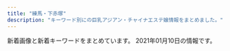 ```yaml
---
title: "練馬・下赤塚"
description: "キーワード別にの巨乳アジアン・チャイナエステ嬢情報をまとめました。"
---
```


新着画像と新着キーワードをまとめています。
2021年01月10日の情報です。

<DmmAffiliateIns />
<KeywordTable
  shops={
    [
    {
        "keywords": {
            "C": 24,
            "D": 16,
            "94": 1,
            "E": 2,
            "86": 17,
            "G": 1
        },
        "station": "\u6210\u5897\u99c5\u5317\u53e3",
        "name": "\u5348\u5f8c\u306e\u591c",
        "img_links": [
            "http://mannmaru.xyz/uploads/201111/1-201111132553140.jpg",
            "http://mannmaru.xyz/uploads/200908/1-200ZQ30400545.jpg",
            "http://mannmaru.xyz/uploads/201111/1-201111132535H6.jpg",
            "http://mannmaru.xyz/uploads/210105/1-210105124S0643.jpg",
            "http://mannmaru.xyz/uploads/210105/1-210105124T2148.jpg",
            "http://mannmaru.xyz/uploads/201106/1-201106163411121.jpg",
            "http://mannmaru.xyz/uploads/201112/1-2011120U33N31.jpg",
            "http://mannmaru.xyz/style/images/end.jpg",
            "http://mannmaru.xyz/uploads/201214/1-201214140544N0.jpg",
            "http://mannmaru.xyz/uploads/200930/1-200930092325118.jpg",
            "http://mannmaru.xyz/style/images/dt.jpg",
            "http://mannmaru.xyz/uploads/200808/1-200PQ35300X8.jpg",
            "http://mannmaru.xyz/uploads/201214/1-201214140532633.jpg",
            "http://mannmaru.xyz/uploads/201006/1-201006104306102.jpg",
            "http://mannmaru.xyz/style/images/room3.jpg",
            "http://mannmaru.xyz/uploads/201226/1-20122616061Aa.jpg",
            "http://mannmaru.xyz/uploads/201028/1-20102Q24PXb.jpg",
            "http://mannmaru.xyz/plus/images/room5.jpg",
            "http://mannmaru.xyz/uploads/200908/1-200ZQ30412239.jpg",
            "http://mannmaru.xyz/uploads/201028/1-20102Q24S0942.jpg",
            "http://mannmaru.xyz/style/images/top.png",
            "http://mannmaru.xyz/style/images/room4.jpg",
            "http://mannmaru.xyz/uploads/201106/1-2011061633492c.jpg",
            "http://mannmaru.xyz/uploads/201020/1-2010200T649248.jpg",
            "http://mannmaru.xyz/uploads/200829/1-200R913195W14.jpg",
            "http://mannmaru.xyz/style/images/room2.jpg",
            "http://mannmaru.xyz/uploads/201106/1-201106163420503.jpg",
            "http://mannmaru.xyz/uploads/201020/1-2010200TF4347.jpg",
            "http://mannmaru.xyz/uploads/201028/1-20102Q24R2Y7.jpg",
            "http://mannmaru.xyz/uploads/201006/1-201006104323245.jpg",
            "http://mannmaru.xyz/uploads/201020/1-2010200TG3423.jpg",
            "http://mannmaru.xyz/uploads/201214/1-2012141405532C.jpg",
            "http://mannmaru.xyz/style/images/bj3.png",
            "http://mannmaru.xyz/style/images/girl-z1.jpg",
            "http://mannmaru.xyz/style/images/girl-z2.jpg",
            "http://mannmaru.xyz/uploads/201112/1-2011120U259211.jpg",
            "http://mannmaru.xyz/uploads/200908/1-200ZQ304213L.jpg",
            "http://mannmaru.xyz/uploads/201212/1-201212152243942.jpg",
            "http://mannmaru.xyz/uploads/200930/1-200930092346129.jpg",
            "http://mannmaru.xyz/uploads/201006/1-201006104331a4.jpg",
            "http://mannmaru.xyz/uploads/210105/1-210105124QM16.jpg",
            "http://mannmaru.xyz/uploads/201111/1-2011111325441M.jpg",
            "http://mannmaru.xyz/uploads/201112/1-2011120U32Q21.jpg",
            "http://mannmaru.xyz/style/images/mobile.jpg",
            "http://mannmaru.xyz/uploads/201130/1-20113009355I62.jpg",
            "http://mannmaru.xyz/style/images/staff_line.png",
            "http://mannmaru.xyz/uploads/200912/1-200912152551K9.jpg",
            "http://mannmaru.xyz/uploads/201026/1-201026095440P8.jpg",
            "http://mannmaru.xyz/uploads/201130/1-20113009354V96.jpg",
            "http://mannmaru.xyz/style/images/room1.jpg",
            "http://mannmaru.xyz/uploads/201130/1-20113009352G24.jpg",
            "http://mannmaru.xyz/uploads/200930/1-20093009233O42.jpg",
            "http://mannmaru.xyz/uploads/201010/1-2010101A4532c.jpg"
        ],
        "url": "http://mannmaru.xyz/"
    },
    {
        "keywords": {
            "C": 8
        },
        "name": "ROSE",
        "station": "\u7df4\u99ac\u99c5\u5357\u53e3",
        "img_links": [
            "http://www.nerima-rose.com/images/aroma/r2.jpg",
            "http://www.nerima-rose.com/images/rosa-sys_04.jpg",
            "http://www.nerima-rose.com/images/index-rosa_02.jpg",
            "http://www.nerima-rose.com/images/index-rosa_09.jpg",
            "http://www.nerima-rose.com/images/staff/17/2/kina.jpg",
            "http://www.nerima-rose.com/images/images/sys2018_03.jpg",
            "http://www.nerima-rose.com/images/staff/17/riri.jpg",
            "http://www.nerima-rose.com/images/rosa-sys_09a.jpg",
            "http://www.nerima-rose.com/images/aroma/r3.jpg",
            "http://www.nerima-rose.com/images/sys3.jpg",
            "http://www.nerima-rose.com/images/staff/16/kaori2.jpg",
            "http://www.nerima-rose.com/images/staff/16/aya2.jpg",
            "http://www.nerima-rose.com/images/staff/17/2/ena.jpg",
            "http://www.nerima-rose.com/images/staff/17/2/nana.png",
            "http://www.nerima-rose.com/images/nav/nav-acc.jpg",
            "http://www.nerima-rose.com/images/images/sys2018_06.jpg",
            "http://www.nerima-rose.com/images/nav/nav-rec.jpg",
            "http://www.nerima-rose.com/images/shop/3/sh1.jpg",
            "http://www.nerima-rose.com/images/shop/h1.jpg",
            "http://www.nerima-rose.com/images/shop/4/s1.jpg",
            "http://www.nerima-rose.com/images/rosa-pindao_07.jpg",
            "http://www.nerima-rose.com/cgi-bin/topics/img/16-1.jpg",
            "http://www.nerima-rose.com/images/index-rosa_04.jpg",
            "http://www.nerima-rose.com/images/shop/11.jpg",
            "http://www.nerima-rose.com/images/aroma/r1.jpg",
            "http://www.nerima-rose.com/images/staff/16/misaki2.jpg",
            "http://www.nerima-rose.com/images/rosa-pindao_09.jpg"
        ],
        "url": "http://www.nerima-rose.com/"
    },
    {
        "keywords": {
            "C": 13
        },
        "name": "\u697d\u697d",
        "img_links": [
            "http://www.e-rakuraku.info/images/g5.jpg",
            "http://www.e-rakuraku.info/images/s1.png",
            "http://www.e-rakuraku.info/images/g4.jpg",
            "http://www.e-rakuraku.info/images/mobile.png",
            "http://www.e-rakuraku.info/images/nei_03.jpg",
            "http://www.e-rakuraku.info/images/g2.jpg",
            "http://www.e-rakuraku.info/images/sr.png",
            "http://www.e-rakuraku.info/images/s2.png",
            "http://www.e-rakuraku.info/images/newt.png",
            "http://www.e-rakuraku.info/images/g3.jpg",
            "http://www.e-rakuraku.info/images/tite-staff.png",
            "http://www.e-rakuraku.info/images/g0.jpg",
            "http://www.e-rakuraku.info/images/tel.png",
            "http://www.e-rakuraku.info/images/huiyuan.png",
            "http://www.e-rakuraku.info/images/tite-gallery.png",
            "http://www.e-rakuraku.info/images/top.jpg",
            "http://www.e-rakuraku.info/images/g1.jpg",
            "http://www.e-rakuraku.info/images/newfacet.png"
        ],
        "url": "http://www.e-rakuraku.info/",
        "station": "\u4e2d\u6751\u6a4b\u99c5"
    },
    {
        "img_links": [
            "http://es-nerima.biz/wp-content/uploads/2016/10/g6-250x330.jpg",
            "http://es-nerima.biz/wp-content/themes/template-salon2/images/slider1.jpg",
            "http://es-nerima.biz/wp-content/themes/template-salon2/images/pickup-frame.png",
            "http://es-nerima.biz/wp-content/uploads/2016/10/g1.jpg",
            "http://es-nerima.biz/wp-content/uploads/2016/10/gallery8.jpg",
            "http://es-nerima.biz/wp-content/themes/template-salon2/images/gallery4.jpg",
            "http://es-nerima.biz/wp-content/themes/template-salon2/images/gallery3.jpg",
            "http://es-nerima.biz/wp-content/themes/template-salon2/images/news-ttl.png",
            "http://cdn.dino-es.com/images/logo/88x31DinoEs.png",
            "http://es-nerima.biz/wp-content/themes/template-salon2/images/pickup-ttl.png",
            "http://es-nerima.biz/wp-content/uploads/2016/10/g5.jpg",
            "http://es-nerima.biz/wp-content/uploads/2016/10/gallery6.jpg",
            "http://es-nerima.biz/wp-content/themes/template-salon2/images/gallery1.jpg",
            "http://es-nerima.biz/wp-content/uploads/2016/10/gallery7.jpg",
            "http://es-nerima.biz/wp-content/uploads/2016/10/g3-250x330.jpg",
            "http://es-nerima.biz/wp-content/uploads/2016/10/gallery2.jpg",
            "http://es-nerima.biz/wp-content/uploads/2016/10/g4-250x330.jpg",
            "http://es-nerima.biz/wp-content/uploads/2016/10/eri.jpg",
            "http://es-nerima.biz/wp-content/uploads/2016/10/girl-1.jpg",
            "http://es-nerima.biz/wp-content/uploads/2016/10/gallery8-600x600.jpg",
            "http://es-nerima.biz/wp-content/uploads/2016/10/mika-250x330.jpg",
            "http://es-nerima.biz/wp-content/uploads/2016/10/gallery5.jpg",
            "http://es-nerima.biz/wp-content/uploads/2016/10/g3.jpg",
            "http://es-nerima.biz/wp-content/themes/template-salon2/images/tel.png",
            "http://es-nerima.biz/wp-content/uploads/2016/10/g6.jpg",
            "http://es-nerima.biz/wp-content/uploads/2016/10/g4.jpg",
            "http://es-nerima.biz/wp-content/themes/template-salon2/images/massage-de_88_31.jpg",
            "http://es-nerima.biz/wp-content/themes/template-salon2/images/gallery2.jpg",
            "http://es-nerima.biz/wp-content/themes/template-salon2/images/camp-bnr.jpg",
            "http://es-nerima.biz/wp-content/themes/template-salon2/images/newface-ttl.png",
            "http://es-nerima.biz/wp-content/uploads/2016/10/mika.jpg",
            "http://es-nerima.biz/wp-content/uploads/2016/10/g1-250x330.jpg",
            "http://es-nerima.biz/wp-content/uploads/2016/10/eri-250x330.jpg",
            "http://es-nerima.biz/wp-content/uploads/2016/10/girl-1-250x330.jpg",
            "http://es-nerima.biz/wp-content/uploads/2016/10/gallery1.jpg",
            "http://es-nerima.biz/wp-content/themes/template-salon2/images/gallery-ttl.png",
            "http://es-nerima.biz/wp-content/uploads/2016/10/camp-bnr.jpg",
            "http://es-nerima.biz/wp-content/themes/template-salon2/images/magazine.jpg",
            "http://es-nerima.biz/wp-content/uploads/2016/10/g5-250x330.jpg",
            "http://es-nerima.biz/wp-content/uploads/2016/10/gallery3.jpg"
        ],
        "station": "\u7df4\u99ac\u99c5\u5317\u53e3",
        "name": "\u3046\u3089\u3089",
        "url": "http://es-nerima.biz/",
        "keywords": {}
    },
    {
        "url": "http://tenpo2.iest.info/",
        "station": "\u4e0a\u677f\u6a4b\u99c5\u5317\u53e3",
        "keywords": {
            "D": 99,
            "85": 22,
            "86": 55,
            "C": 11,
            "87": 33
        },
        "name": "\u6e29",
        "img_links": [
            "http://tenpo2.iest.info/photos/sites/25/2020/08/2020082020101392.jpg",
            "http://tenpo2.iest.info/photos/sites/25/2019/04/2019042608572293.jpg",
            "http://tenpo2.iest.info/images/mobile.jpg",
            "http://tenpo2.iest.info/images/info.jpg",
            "http://tenpo2.iest.info/images/s_pick.png",
            "http://tenpo2.iest.info/images/top.png",
            "http://tenpo2.iest.info/images/s3.jpg",
            "http://tenpo2.iest.info/images/room2.jpg",
            "http://tenpo2.iest.info/photos/sites/25/2019/04/2019041206453392.jpg",
            "http://tenpo2.iest.info/images/s_staff.jpg",
            "http://tenpo2.iest.info/photos/sites/25/2019/07/2019072405051973.jpg",
            "http://tenpo2.iest.info/images/s1.jpg",
            "http://tenpo2.iest.info/photos/sites/25/2019/04/2019042906213045.jpg",
            "http://tenpo2.iest.info/photos/sites/25/2019/10/2019102807364817.jpg",
            "http://tenpo2.iest.info/photos/sites/25/2019/10/2019102807395780.jpg",
            "http://tenpo2.iest.info/images/room1.jpg",
            "http://tenpo2.iest.info/photos/sites/25/2020/08/2020082020111794.jpg",
            "http://tenpo2.iest.info/photos/sites/25/2019/05/2019052301513957.jpg",
            "http://tenpo2.iest.info/images/s_news.png",
            "http://tenpo2.iest.info/images/room4.jpg",
            "http://tenpo2.iest.info/photos/sites/25/2019/10/2019102807413363.jpg",
            "http://tenpo2.iest.info/images/relax.jpg",
            "http://tenpo2.iest.info/images/new1.png",
            "http://tenpo2.iest.info/images/room3.jpg"
        ]
    },
    {
        "name": "\u30de\u30fc\u30ac\u30ec\u30c3\u30c8",
        "url": "http://margaret.ests.jp/",
        "station": "\u685c\u53f0\u99c5\u5317\u53e3",
        "img_links": [
            "http://margaret.ests.jp/photos/sites/29/2020/03/2020032709162529.jpg",
            "http://margaret.ests.jp/images/s_news.jpg",
            "http://margaret.ests.jp/photos/sites/29/2020/06/202006301829174.jpeg",
            "http://margaret.ests.jp/images/service2.jpg",
            "http://margaret.ests.jp/images/room4.jpg",
            "http://margaret.ests.jp/photos/sites/29/2020/04/2020040205541033.jpg",
            "http://margaret.ests.jp/images/service4.jpg",
            "http://margaret.ests.jp/images/s_staff.png",
            "http://margaret.ests.jp/images/room2.jpg",
            "http://margaret.ests.jp/images/mobile.jpg",
            "http://margaret.ests.jp/images/top.jpg",
            "http://margaret.ests.jp/photos/sites/29/2020/08/2020080615352994.jpeg",
            "http://margaret.ests.jp/photos/sites/29/2020/04/202004081414540.jpg",
            "http://margaret.ests.jp/images/service3.jpg",
            "http://margaret.ests.jp/images/s_service.png",
            "http://margaret.ests.jp/photos/sites/29/2020/06/2020062814010219.jpeg",
            "http://margaret.ests.jp/images/s_pick.jpg",
            "http://margaret.ests.jp/photos/sites/29/2020/05/202005281752578.jpg",
            "http://margaret.ests.jp/photos/sites/29/2020/04/2020041014190824.jpg",
            "http://margaret.ests.jp/images/room3.jpg",
            "http://margaret.ests.jp/photos/sites/29/2020/04/202004102157462.jpeg",
            "http://margaret.ests.jp/images/service1.jpg",
            "http://margaret.ests.jp/images/room1.jpg",
            "http://margaret.ests.jp/photos/sites/29/2020/08/2020082222274080.jpeg",
            "http://margaret.ests.jp/images/info.jpg"
        ],
        "keywords": {
            "88": 22,
            "86": 22,
            "F": 11,
            "85": 22,
            "D": 66,
            "E": 33,
            "87": 11
        }
    },
    {
        "station": "\u7df4\u99ac\u99c5\u5317\u53e3",
        "url": "http://moonlove.est-u.com/",
        "img_links": [
            "http://moonlove.est-u.com/staff/nami.jpg",
            "http://moonlove.est-u.com/images/index_13.jpg",
            "http://moonlove.est-u.com/images/index_02.jpg",
            "http://moonlove.est-u.com/images/index1_06.jpg",
            "http://moonlove.est-u.com/images/index_19.jpg",
            "http://moonlove.est-u.com/images/s3.jpg",
            "http://moonlove.est-u.com/images/index3_06.jpg",
            "http://moonlove.est-u.com/images/index_10.jpg",
            "http://moonlove.est-u.com/staff/miki.jpg",
            "http://moonlove.est-u.com/images/index_16.jpg",
            "http://moonlove.est-u.com/images/index_12.jpg",
            "http://moonlove.est-u.com/images/icon_000.jpg",
            "http://moonlove.est-u.com/images/index_04.jpg",
            "http://moonlove.est-u.com/images/index_17.jpg",
            "http://moonlove.est-u.com/images/index_07.jpg",
            "http://moonlove.est-u.com/images/s5.jpg",
            "http://moonlove.est-u.com/images/staff_09.jpg",
            "http://moonlove.est-u.com/images/s8.jpg",
            "http://moonlove.est-u.com/images/index_14.jpg",
            "http://moonlove.est-u.com/images/index_15.jpg",
            "http://moonlove.est-u.com/staff/sakura.jpg",
            "http://moonlove.est-u.com/images/index_05.jpg",
            "http://moonlove.est-u.com/images/index_08.jpg",
            "http://moonlove.est-u.com/staff/kaori.jpg",
            "http://moonlove.est-u.com/images/s4.jpg",
            "http://moonlove.est-u.com/images/s6.jpg",
            "http://moonlove.est-u.com/images/s1.jpg",
            "http://moonlove.est-u.com/staff/ayumi.jpg",
            "http://moonlove.est-u.com/images/index2_06.jpg"
        ],
        "keywords": {
            "C": 7
        },
        "name": "\u6708\u306e\u604b"
    },
    {
        "name": "\u83ef\uff5e\u306f\u306a\uff5e",
        "station": "\u4e0b\u8d64\u585a\u99c5\u5317\u53e3",
        "url": "http://www.hanaest.net/",
        "keywords": {},
        "img_links": [
            "http://www.hanaest.net/images/ttl_price.png",
            "http://www.hanaest.net/up/uploads/20171005214644212.jpg",
            "http://www.hanaest.net/images/r1.jpg",
            "http://www.hanaest.net/up/uploads/20161009222712tomo.jpg",
            "http://www.hanaest.net/images/r2.jpg",
            "http://www.hanaest.net/images/news.png",
            "http://www.hanaest.net/images/ttl_qj.png",
            "http://www.hanaest.net/up/uploads/20171017081729nana.jpg",
            "http://www.hanaest.net/images/qj.png",
            "http://www.hanaest.net/images/s2.jpg",
            "http://www.hanaest.net/images/ttl_staff.png",
            "http://www.hanaest.net/up/uploads/20161128220158nao.jpg",
            "http://www.hanaest.net/images/header_bg.png",
            "http://www.hanaest.net/up/uploads/20170621202142mimi.jpg"
        ]
    },
    {
        "station": "\u7df4\u99ac\u99c5\u5357\u53e3",
        "keywords": {
            "C": 7
        },
        "url": "http://himawari.est-u.com/",
        "img_links": [
            "http://himawari.est-u.com/staff/yuki.jpg",
            "http://himawari.est-u.com/staff/sakura.jpg",
            "http://himawari.est-u.com/staff/asuka.jpg",
            "http://himawari.est-u.com/images/down.jpg",
            "http://himawari.est-u.com/images/index_04.jpg",
            "http://himawari.est-u.com/images/index_02.jpg",
            "http://himawari.est-u.com/images/therpist.jpg",
            "http://himawari.est-u.com/staff/umi.jpg",
            "http://himawari.est-u.com/staff/eri.jpg",
            "http://himawari.est-u.com/staff/izumi.jpg",
            "http://himawari.est-u.com/images/a2.jpg",
            "http://himawari.est-u.com/images/index_08.jpg",
            "http://himawari.est-u.com/staff/nami.jpg",
            "http://himawari.est-u.com/images/a1.jpg",
            "http://himawari.est-u.com/images/index_10.jpg",
            "http://himawari.est-u.com/staff/miyuki.jpg",
            "http://himawari.est-u.com/images/index2_08.jpg"
        ],
        "name": "\u3072\u307e\u308f\u308a"
    },
    {
        "keywords": {},
        "url": "http://c-sakura.work/",
        "img_links": [
            "http://c-sakura.work/img/yuri1.jpg",
            "http://c-sakura.work/images/news.png",
            "http://c-sakura.work/images/staff_t.jpg",
            "http://c-sakura.work/images/int1.png",
            "http://c-sakura.work/images/2.jpg",
            "http://c-sakura.work/images/3.jpg",
            "http://c-sakura.work/images/tel.jpg",
            "http://c-sakura.work/images/info.png",
            "http://c-sakura.work/images/interior_t.jpg",
            "http://c-sakura.work/img/ami1.jpg",
            "http://c-sakura.work/images/head.jpg",
            "http://c-sakura.work/images/sys1.png",
            "http://c-sakura.work/images/mobile.jpg",
            "http://c-sakura.work/images/1.jpg",
            "http://c-sakura.work/images/sisu.png",
            "http://c-sakura.work/img/yuyu1.jpg",
            "http://c-sakura.work/images/int2.png"
        ],
        "name": "\u9577\u4e45*\u3061\u3087\u3046\u304d\u3085\u3046",
        "station": "\u4e0b\u8d64\u585a\u99c5\u5317\u53e3"
    },
    {
        "url": "http://sh-dafei.work/",
        "img_links": [
            "http://sh-dafei.work/uploads/181206/1-1Q2061249563O.jpg",
            "http://sh-dafei.work/uploads/171031/1-1G0311G4095M.jpg",
            "http://sh-dafei.work/uploads/190924/1-1Z924151334121.jpg",
            "http://sh-dafei.work/uploads/181206/1-1Q2061250494E.jpg",
            "http://sh-dafei.work/uploads/190329/1-1Z329151011c7.jpg",
            "http://sh-dafei.work/uploads/190301/1-1Z30116320A41.jpg",
            "http://sh-dafei.work/uploads/200612/1-200612154534W8.jpg",
            "http://sh-dafei.work/uploads/180227/1-1P22G40S5448.jpg",
            "http://sh-dafei.work/uploads/180612/1-1P6121601061c.jpg",
            "http://sh-dafei.work/uploads/180612/1-1P612160029349.jpg",
            "http://sh-dafei.work/uploads/191115/1-191115132040J2.jpg",
            "http://sh-dafei.work/templets/default/pc/picture/s_pick.png",
            "http://sh-dafei.work/uploads/201113/1-20111314213cQ.jpg",
            "http://sh-dafei.work/uploads/allimg/180612/1-1P612160305350.jpg",
            "http://sh-dafei.work/uploads/190809/1-1ZP9125I01S.jpg",
            "http://sh-dafei.work/uploads/171031/1-1G0311G505933.jpg",
            "http://sh-dafei.work/uploads/171031/1-1G0311G344914.jpg",
            "http://sh-dafei.work/uploads/171031/1-1G0311G556445.jpg",
            "http://sh-dafei.work/uploads/200117/1-20011G614144B.jpg",
            "http://sh-dafei.work/uploads/190130/1-1Z130162635508.jpg",
            "http://sh-dafei.work/templets/default/pc/picture/face.png",
            "http://sh-dafei.work/templets/default/pc/picture/s_staff.png",
            "http://sh-dafei.work/templets/default/pc/picture/staffs.png",
            "http://sh-dafei.work/uploads/171031/1-1G0311G531445.jpg",
            "http://sh-dafei.work/uploads/181207/1-1Q20G35320X0.png",
            "http://sh-dafei.work/uploads/181214/1-1Q214154222511.jpg",
            "http://sh-dafei.work/uploads/181206/1-1Q2061253211D.jpg",
            "http://sh-dafei.work/uploads/181207/1-1Q20G40K63R.jpg",
            "http://sh-dafei.work/templets/default/pc/picture/s_news.png",
            "http://sh-dafei.work/uploads/181206/1-1Q206125154224.jpg",
            "http://sh-dafei.work/templets/default/pc/picture/end1.jpg",
            "http://sh-dafei.work/uploads/201002/1-201002144Z11V.jpg"
        ],
        "name": "\u5927\u5983",
        "keywords": {},
        "station": "\u7df4\u99ac\u99c5\u897f\u53e3"
    },
    {
        "name": "\u30e9\u30b1\u30b7\u30b9\u5927\u6cc9\u5b66\u5712",
        "keywords": {
            "93": 1,
            "83": 2,
            "F": 4,
            "94": 1,
            "C": 5,
            "86": 2,
            "88": 2,
            "95": 1,
            "80": 2,
            "D": 4,
            "84": 1,
            "91": 2,
            "87": 1,
            "G": 2
        },
        "img_links": [
            "https://lachesis.este88.com/gals/arisa1.jpg",
            "http://lachesis.este88.com/gals/aoi1.jpg",
            "https://lachesis.este88.com/gals/mao1.jpg",
            "https://lachesis.este88.com/gals/miku1.jpg",
            "http://lachesis.este88.com/images/info5.jpg",
            "http://lachesis.este88.com/gals/narumi1.jpg",
            "http://lachesis.este88.com/gals/miku2.jpg",
            "http://lachesis.este88.com/gals/rinnka3.jpg",
            "http://lachesis.este88.com/images/bg_header3.jpg",
            "http://lachesis.este88.com/gals/miho1.jpg",
            "https://lachesis.este88.com/gals/narumi1.jpg",
            "http://lachesis.este88.com/gals/maria1.jpg",
            "https://lachesis.este88.com/gals/amina1.jpg",
            "http://lachesis.este88.com/gals/asuka1.jpg",
            "https://lachesis.este88.com/images/bg_header3.jpg",
            "http://lachesis.este88.com/gals/amina1.jpg",
            "https://lachesis.este88.com/gals/minami1.jpg",
            "http://lachesis.este88.com/gals/yuu3.jpg",
            "http://lachesis.este88.com/gals/itika2.jpg",
            "https://lachesis.este88.com/gals/maria1.jpg",
            "http://lachesis.este88.com/gals/tumugi2.jpg",
            "http://lachesis.este88.com/gals/rinnka2.jpg",
            "http://lachesis.este88.com/gals/sayaka1.jpg",
            "http://lachesis.este88.com/gals/tumugi1.jpg",
            "http://lachesis.este88.com/gals/yuu2.jpg",
            "https://lachesis.este88.com/gals/rinnka1.jpg",
            "https://lachesis.este88.com/gals/asuka1.jpg",
            "https://lachesis.este88.com/gals/miho1.jpg",
            "http://lachesis.este88.com/gals/aoi3.jpg",
            "http://lachesis.este88.com/gals/arisa2.jpg",
            "http://lachesis.este88.com/gals/amina3.jpg",
            "http://lachesis.este88.com/gals/arisa3.jpg",
            "http://lachesis.este88.com/gals/itika3.jpg",
            "https://lachesis.este88.com/gals/itika1.jpg",
            "https://lachesis.este88.com/images/info5.jpg",
            "https://lachesis.este88.com/gals/yuu1.jpg",
            "http://lachesis.este88.com/gals/tumugi3.jpg",
            "http://lachesis.este88.com/gals/narumi2.jpg",
            "https://lachesis.este88.com/images/bg_header.jpg",
            "http://lachesis.este88.com/gals/sayaka2.jpg",
            "http://lachesis.este88.com/gals/amina2.jpg",
            "http://lachesis.este88.com/gals/narumi3.jpg",
            "http://lachesis.este88.com/gals/aoi2.jpg",
            "https://lachesis.este88.com/images/line.jpg",
            "http://lachesis.este88.com/gals/yuu4.jpg",
            "http://lachesis.este88.com/gals/itika1.jpg",
            "http://lachesis.este88.com/gals/sayaka3.jpg",
            "http://lachesis.este88.com/gals/asuka2.jpg",
            "http://lachesis.este88.com/gals/miho2.jpg",
            "http://lachesis.este88.com/gals/rinnka1.jpg",
            "http://lachesis.este88.com/images/line.jpg",
            "http://momipara.jp/img/link/momi234.jpg",
            "http://lachesis.este88.com/gals/yuu1.jpg",
            "http://lachesis.este88.com/gals/miho3.jpg",
            "http://lachesis.este88.com/images/bg_header.jpg",
            "https://lachesis.este88.com/gals/aoi1.jpg",
            "http://lachesis.este88.com/gals/minami2.jpg",
            "https://lachesis.este88.com/images/sysh3bar.png",
            "http://lachesis.este88.com/gals/minami1.jpg",
            "http://lachesis.este88.com/gals/miku1.jpg",
            "http://lachesis.este88.com/images/sysh3bar.png",
            "http://lachesis.este88.com/gals/narumi4.jpg",
            "http://lachesis.este88.com/gals/arisa1.jpg",
            "http://lachesis.este88.com/gals/miku3.jpg",
            "http://lachesis.este88.com/gals/rinnka4.jpg",
            "https://lachesis.este88.com/gals/tumugi1.jpg",
            "http://lachesis.este88.com/gals/mao1.jpg",
            "http://lachesis.este88.com/gals/mao2.jpg",
            "https://lachesis.este88.com/gals/sayaka1.jpg"
        ],
        "url": "http://lachesis.este88.com/",
        "station": "\u5927\u6cc9\u5b66\u5712\u99c5"
    },
    {
        "keywords": {
            "E": 1,
            "D": 2
        },
        "url": "http://nymphe-est.biz/",
        "name": "\u59eb\u306e\u3086\u3073\u3055\u304d",
        "station": "\u6771\u6b66\u7df4\u99ac\u99c5\u5317\u53e3",
        "img_links": [
            "http://nymphe-est.biz/images/m6.png",
            "http://nymphe-est.biz/images/cg01.jpg",
            "http://nymphe-est.biz/images/accl.jpg",
            "http://nymphe-est.biz/images/stal.jpg",
            "http://nymphe-est.biz/images/m2.png",
            "http://nymphe-est.biz/images/no.png",
            "http://nymphe-est.biz/images/stat.jpg",
            "http://nymphe-est.biz/images/m4.png",
            "http://nymphe-est.biz/images/tit5.jpg",
            "http://nymphe-est.biz/images/tit2.jpg",
            "http://nymphe-est.biz/images/tit3.jpg",
            "http://nymphe-est.biz/images/m1.png",
            "http://nymphe-est.biz/images/tit6.jpg",
            "http://nymphe-est.biz/images/bul.jpg",
            "http://nymphe-est.biz/images/tm.jpg",
            "http://nymphe-est.biz/images/m3.png",
            "http://nymphe-est.biz/images/spt.png",
            "http://nymphe-est.biz/images/cg03.jpg",
            "http://nymphe-est.biz/images/cg02.jpg",
            "http://nymphe-est.biz/images/tit4.jpg",
            "http://nymphe-est.biz/images/fla.jpg",
            "http://nymphe-est.biz/images/bur.jpg",
            "http://nymphe-est.biz/images/m5.png",
            "http://nymphe-est.biz/images/top.png"
        ]
    },
    {
        "name": "\u30dd\u30f3\u30d5\u30fc",
        "station": "\u7df4\u99ac\u99c5\u897f\u53e3",
        "keywords": {
            "84": 1,
            "C": 22,
            "88": 4,
            "85": 3,
            "F": 1,
            "89": 1,
            "D": 11,
            "87": 4
        },
        "img_links": [
            "http://ponfu-massage.work/img/acc2.jpg",
            "http://ponfu-massage.work/img/sta37.jpg",
            "http://ponfu-massage.work/img/st30.jpg",
            "http://ponfu-massage.work/img/sta40.jpg",
            "http://ponfu-massage.work/img/st38.jpg",
            "http://ponfu-massage.work/img/st42.jpg",
            "http://ponfu-massage.work/img/s30.jpg",
            "http://ponfu-massage.work/img/st37.jpg",
            "http://ponfu-massage.work/img/sta28.jpg",
            "http://ponfu-massage.work/img/st35.jpg",
            "http://ponfu-massage.work/img/sta42.jpg",
            "http://ponfu-massage.work/img/s40.jpg",
            "http://ponfu-massage.work/img/st39.jpg",
            "http://ponfu-massage.work/img/s43.jpg",
            "http://ponfu-massage.work/img/acc8.jpg",
            "http://ponfu-massage.work/img/s42.jpg",
            "http://ponfu-massage.work/img/sta44.jpg",
            "http://ponfu-massage.work/img/botton.jpg",
            "http://ponfu-massage.work/img/acc5.jpg",
            "http://ponfu-massage.work/img/st43.jpg",
            "http://ponfu-massage.work/img/s38.jpg",
            "http://ponfu-massage.work/img/sta38.jpg",
            "http://ponfu-massage.work/img/st40.jpg",
            "http://ponfu-massage.work/img/sta35.jpg",
            "http://ponfu-massage.work/img/s39.jpg",
            "http://ponfu-massage.work/img/s26.jpg",
            "http://ponfu-massage.work/img/acc4.jpg",
            "http://ponfu-massage.work/img/st41.jpg",
            "http://ponfu-massage.work/img/sta26.jpg",
            "http://ponfu-massage.work/img/acc9.jpg",
            "http://ponfu-massage.work/img/st26.jpg",
            "http://ponfu-massage.work/img/acc3.jpg",
            "http://ponfu-massage.work/img/sta39.jpg",
            "http://ponfu-massage.work/img/acc1.jpg",
            "http://ponfu-massage.work/img/st18.jpg",
            "http://ponfu-massage.work/img/acc6.jpg",
            "http://ponfu-massage.work/img/acc10.jpg",
            "http://ponfu-massage.work/img/acc7.jpg",
            "http://ponfu-massage.work/img/s44.jpg",
            "http://ponfu-massage.work/img/campian.jpg",
            "http://ponfu-massage.work/img/sta43.jpg",
            "http://ponfu-massage.work/img/s37.jpg",
            "http://ponfu-massage.work/img/sta30.jpg",
            "http://ponfu-massage.work/img/st28.jpg",
            "http://ponfu-massage.work/img/st44.jpg",
            "http://ponfu-massage.work/img/sta41.jpg",
            "http://ponfu-massage.work/img/s41.jpg"
        ],
        "url": "http://ponfu-massage.work/"
    },
    {
        "img_links": [
            "http://www.es-yas.click/images/sirase.jpg",
            "http://www.es-yas.click/images/3.jpg",
            "http://www.es-yas.click/images/newface.png",
            "http://www.es-yas.click/img/aya1.jpg",
            "http://www.es-yas.click/images/mobile.jpg",
            "http://www.es-yas.click/images/s1.png",
            "http://www.es-yas.click/images/1.jpg",
            "http://www.es-yas.click/images/info.png",
            "http://www.es-yas.click/images/sys2.png",
            "http://www.es-yas.click/images/tel.jpg",
            "http://www.es-yas.click/images/news.jpg",
            "http://www.es-yas.click/images/interior_t.jpg",
            "http://www.es-yas.click/images/sys1.png",
            "http://www.es-yas.click/images/2.jpg",
            "http://www.es-yas.click/images/ac1.png",
            "http://www.es-yas.click/images/int1.png",
            "http://www.es-yas.click/images/head.jpg",
            "http://www.es-yas.click/img/risa1.jpg",
            "http://www.es-yas.click/img/sayuri1.jpg",
            "http://www.es-yas.click/images/staff_t.jpg",
            "http://www.es-yas.click/images/int2.png"
        ],
        "station": "\u4e2d\u6751\u6a4b\u99c5\u5357\u53e3",
        "name": "\u30b9\u30a6\u30a3\u30fc\u30c8",
        "keywords": {},
        "url": "http://www.es-yas.click/"
    },
    {
        "url": "http://midori-massage.work/",
        "img_links": [
            "http://midori-massage.work/img/ss41.jpg",
            "http://midori-massage.work/img/s54.png",
            "http://midori-massage.work/img/ss13.jpg",
            "http://midori-massage.work/img/ss49.jpg",
            "http://midori-massage.work/img/ss9.jpg",
            "http://midori-massage.work/img/ss24.jpg",
            "http://midori-massage.work/img/st53.jpg",
            "http://midori-massage.work/img/ss54.jpg",
            "http://midori-massage.work/img/ss12.jpg",
            "http://midori-massage.work/img/s47.png",
            "http://midori-massage.work/img/ss33.jpg",
            "http://midori-massage.work/img/st57.jpg",
            "http://midori-massage.work/img/st47.jpg",
            "http://midori-massage.work/img/ss39.jpg",
            "http://midori-massage.work/img/s52.png",
            "http://midori-massage.work/img/botton.jpg",
            "http://midori-massage.work/img/ss6.jpg",
            "http://midori-massage.work/img/ss3.jpg",
            "http://midori-massage.work/img/ss28.jpg",
            "http://midori-massage.work/img/ss10.jpg",
            "http://midori-massage.work/img/s57.png",
            "http://midori-massage.work/img/ss20.jpg",
            "http://midori-massage.work/img/ss1.jpg",
            "http://midori-massage.work/img/ss52.jpg",
            "http://midori-massage.work/img/s55.png",
            "http://midori-massage.work/img/ss47.jpg",
            "http://midori-massage.work/img/ss19.jpg",
            "http://midori-massage.work/img/ss7.jpg",
            "http://midori-massage.work/img/a2.jpg",
            "http://midori-massage.work/img/ss34.jpg",
            "http://midori-massage.work/img/a3.jpg",
            "http://midori-massage.work/img/fla-2.jpg",
            "http://midori-massage.work/img/ss18.jpg",
            "http://midori-massage.work/img/ss15.jpg",
            "http://midori-massage.work/img/ss45.jpg",
            "http://midori-massage.work/img/ss5.jpg",
            "http://midori-massage.work/img/st49.jpg",
            "http://midori-massage.work/img/ss50.jpg",
            "http://midori-massage.work/img/ss51.jpg",
            "http://midori-massage.work/img/ss25.jpg",
            "http://midori-massage.work/img/mo.png",
            "http://midori-massage.work/img/fla-1.jpg",
            "http://midori-massage.work/img/ss2.jpg",
            "http://midori-massage.work/img/ss14.jpg",
            "http://midori-massage.work/img/ss40.jpg",
            "http://midori-massage.work/img/ss16.jpg",
            "http://midori-massage.work/img/ss55.jpg",
            "http://midori-massage.work/img/ss21.jpg",
            "http://midori-massage.work/img/ss37.jpg",
            "http://midori-massage.work/img/s56.png",
            "http://midori-massage.work/img/ss44.jpg",
            "http://midori-massage.work/img/ss23.jpg",
            "http://midori-massage.work/img/ss22.jpg",
            "http://midori-massage.work/img/ss8.jpg",
            "http://midori-massage.work/img/st55.jpg",
            "http://midori-massage.work/img/st54.jpg",
            "http://midori-massage.work/img/ss48.jpg",
            "http://midori-massage.work/img/st56.jpg",
            "http://midori-massage.work/img/s49.png",
            "http://midori-massage.work/img/ss57.jpg",
            "http://midori-massage.work/img/ss17.jpg",
            "http://midori-massage.work/img/st52.jpg",
            "http://midori-massage.work/img/ss29.jpg",
            "http://midori-massage.work/img/s53.png",
            "http://midori-massage.work/img/ss56.jpg",
            "http://midori-massage.work/img/ss43.jpg",
            "http://midori-massage.work/img/s50.png",
            "http://midori-massage.work/img/a1.jpg",
            "http://midori-massage.work/img/ss35.jpg",
            "http://midori-massage.work/img/ss42.jpg",
            "http://midori-massage.work/img/ss38.jpg",
            "http://midori-massage.work/img/ss46.jpg",
            "http://midori-massage.work/img/ss32.jpg",
            "http://midori-massage.work/img/st50.jpg",
            "http://midori-massage.work/img/ss26.jpg",
            "http://midori-massage.work/img/ss53.jpg",
            "http://midori-massage.work/img/st056.jpg",
            "http://midori-massage.work/img/ss31.jpg",
            "http://midori-massage.work/img/ss4.jpg",
            "http://midori-massage.work/img/ss36.jpg",
            "http://midori-massage.work/img/ss30.jpg"
        ],
        "name": "\u7dd1",
        "station": "\u8981\u753a\u99c55\u756a\u51fa\u53e3",
        "keywords": {
            "88": 3,
            "F": 2,
            "87": 5,
            "C": 16,
            "D": 2,
            "E": 5,
            "89": 1
        }
    },
    {
        "keywords": {
            "D": 7,
            "E": 8
        },
        "name": "\u3064\u307c\u307f",
        "img_links": [
            "https://salasa.tokyo/wp-content/uploads/2020/02/41salasa.jpg",
            "https://salasa.tokyo/wp-content/themes/este/img/1.jpg",
            "https://salasa.tokyo/wp-content/uploads/2020/02/1salasa.jpg",
            "https://salasa.tokyo/wp-content/themes/este/img/call.png",
            "https://salasa.tokyo/wp-content/themes/este/img/3.jpg",
            "https://salasa.tokyo/wp-content/uploads/2020/02/11salasa.jpg",
            "https://salasa.tokyo/wp-content/themes/este/img/top-img021.png",
            "https://salasa.tokyo/wp-content/themes/este/img/top-img01b.png",
            "https://salasa.tokyo/wp-content/themes/este/img/top-img02.png",
            "https://salasa.tokyo/wp-content/themes/este/img/tel_footer.png",
            "https://salasa.tokyo/wp-content/themes/este/img/tel_header.png",
            "https://salasa.tokyo/wp-content/themes/este/img/top-img01.png",
            "https://salasa.tokyo/wp-content/uploads/2020/02/32salasa.jpg",
            "https://salasa.tokyo/wp-content/themes/este/img/top-img05.png",
            "https://salasa.tokyo/wp-content/themes/este/img/2.jpg",
            "https://salasa.tokyo/wp-content/themes/este/img/top-img01a.png",
            "https://salasa.tokyo/wp-content/themes/este/img/4.jpg",
            "https://salasa.tokyo/wp-content/themes/este/img/top-img04.png"
        ],
        "url": "https://salasa.tokyo/",
        "station": "\u7df4\u99ac\u99c5\u897f\u53e3"
    },
    {
        "img_links": [
            "http://aroma-p.info/wp/wp-content/themes/Butterfly2_ver_1_3/event/top-img021.png",
            "http://aroma-p.info/wp/wp-content/themes/Butterfly2_ver_1_3/images/room/4.jpg",
            "http://aroma-p.info/wp/wp-content/themes/Butterfly2_ver_1_3/images/call.png",
            "http://aroma-p.info/wp/wp-content/uploads/2020/09/78654a1.jpg",
            "http://aroma-p.info/wp/wp-content/uploads/2019/12/sayugihojka.jpg",
            "http://aroma-p.info/wp/wp-content/uploads/2019/07/darstyfauya.jpg",
            "http://aroma-p.info/wp/wp-content/uploads/2019/01/hsiaojilakla.jpg",
            "http://aroma-p.info/wp/wp-content/themes/Butterfly2_ver_1_3/images/room/5.jpg",
            "http://aroma-p.info/wp/wp-content/themes/Butterfly2_ver_1_3/event/top-img09.png",
            "http://aroma-p.info/wp/wp-content/uploads/2018/06/hiusasalklksaa.jpg",
            "http://aroma-p.info/wp/wp-content/uploads/2020/11/iouyghsa.jpg",
            "http://aroma-p.info/wp/wp-content/uploads/2019/07/faytusgiahojpk.jpg",
            "http://aroma-p.info/wp/wp-content/themes/Butterfly2_ver_1_3/images/room/2.jpg",
            "http://aroma-p.info/wp/wp-content/uploads/2019/11/asashiojpka.jpg",
            "http://aroma-p.info/wp/wp-content/themes/Butterfly2_ver_1_3/images/room/3.jpg",
            "http://aroma-p.info/wp/wp-content/themes/Butterfly2_ver_1_3/images/room/6.jpg",
            "http://aroma-p.info/wp/wp-content/themes/Butterfly2_ver_1_3/event/top-img01.png",
            "http://aroma-p.info/wp/wp-content/uploads/2020/10/198765rsa.jpg",
            "http://aroma-p.info/wp/wp-content/uploads/2020/07/aws4e5drft1.jpg",
            "http://aroma-p.info/wp/wp-content/themes/Butterfly2_ver_1_3/images/tel.png",
            "http://aroma-p.info/wp/wp-content/themes/Butterfly2_ver_1_3/images/room/1.jpg"
        ],
        "name": "AROMA PLAZA \u30a2\u30ed\u30de\u30d7\u30e9\u30b6",
        "keywords": {
            "C": 4,
            "E": 6,
            "D": 10
        },
        "url": "http://aroma-p.info/",
        "station": "\u77f3\u795e\u4e95\u516c\u5712\u99c5\u5357\u53e3"
    },
    {
        "keywords": {
            "87": 1,
            "C": 1,
            "D": 1,
            "89": 3
        },
        "url": "http://amaen.rankuens.com/",
        "name": "\u7518\u3048\u3093\u574a",
        "station": "\u7df4\u99ac\u99c5",
        "img_links": [
            "http://amaen.rankuens.com/css/right.png",
            "http://amaen.rankuens.com/css/nav/nav03.png",
            "http://amaen.rankuens.com/css/staff/staff-03.jpg",
            "http://amaen.rankuens.com/css/staff/naiyo02.png",
            "http://amaen.rankuens.com/css/head.jpg",
            "http://amaen.rankuens.com/css/top04.jpg",
            "http://amaen.rankuens.com/css/left.png",
            "http://amaen.rankuens.com/css/nav/nav01.png",
            "http://amaen.rankuens.com/css/nav/nav04.png",
            "http://amaen.rankuens.com/css/top01.jpg",
            "http://amaen.rankuens.com/css/top02.jpg",
            "http://amaen.rankuens.com/css/staff/staff-001.jpg",
            "http://amaen.rankuens.com/css/staff/staff-04.jpg",
            "http://amaen.rankuens.com/css/staff/staff-002.jpg",
            "http://amaen.rankuens.com/css/nav/nav05.png",
            "http://amaen.rankuens.com/css/nav/nav06.png",
            "http://amaen.rankuens.com/css/nav/nav02.png",
            "http://amaen.rankuens.com/css/staff/naiyo01.png"
        ]
    },
    {
        "img_links": [
            "http://www.seoul.esjp.info/files/012.jpg",
            "http://www.seoul.esjp.info/img/change-004.png",
            "http://www.seoul.esjp.info/files/010.jpg",
            "http://www.seoul.esjp.info/img/change-006.png",
            "http://www.seoul.esjp.info/img/nav-005.png",
            "http://www.seoul.esjp.info/files/013.jpg",
            "http://www.seoul.esjp.info/img/nav-002.png",
            "http://www.seoul.esjp.info/img/nav-003.png",
            "http://www.seoul.esjp.info/img/foot.png",
            "http://www.seoul.esjp.info/img/change-002.png",
            "http://www.seoul.esjp.info/img/change-003.png",
            "http://www.seoul.esjp.info/img/nav-006.png",
            "http://www.seoul.esjp.info/img/head.png",
            "http://www.seoul.esjp.info/img/change-005.png",
            "http://www.seoul.esjp.info/files/015.jpg",
            "http://www.seoul.esjp.info/files/005.jpg",
            "http://www.seoul.esjp.info/files/007.jpg",
            "http://www.seoul.esjp.info/files/001.jpg",
            "http://www.seoul.esjp.info/files/003.jpg",
            "http://www.seoul.esjp.info/img/recuit.png",
            "http://www.seoul.esjp.info/files/006.jpg",
            "http://www.seoul.esjp.info/files/011.jpg",
            "http://www.seoul.esjp.info/files/004.jpg",
            "http://www.seoul.esjp.info/img/main-top01.png",
            "http://www.seoul.esjp.info/files/008.jpg",
            "http://www.seoul.esjp.info/img/main-top03.png",
            "http://www.seoul.esjp.info/img/change-001.png",
            "http://www.seoul.esjp.info/img/nav-001.png",
            "http://www.seoul.esjp.info/img/nav-004.png"
        ],
        "url": "http://www.seoul.esjp.info/",
        "keywords": {
            "87": 1,
            "86": 3,
            "D": 4
        },
        "station": "\u7df4\u99ac\u99c5\u897f\u53e3",
        "name": "\u7652\u3057\u306e\u90e8\u5c4b"
    },
    {
        "url": "http://giuytor.xyz/",
        "name": "\u30d0\u30d3",
        "keywords": {
            "\u4e73": 4
        },
        "img_links": [
            "http://giuytor.xyz/uploads/201027/1-20102G2423W16.jpg",
            "http://giuytor.xyz/uploads/201027/1-20102G24336356.jpg",
            "http://giuytor.xyz/uploads/201112/1-20111210002S57.jpg",
            "http://giuytor.xyz/webstyle/line2.png",
            "http://giuytor.xyz/uploads/201210/1-2012101602095L.jpg",
            "http://giuytor.xyz/webstyle/call.jpg",
            "http://giuytor.xyz/uploads/201026/1-2010261A409633.jpg",
            "http://giuytor.xyz/uploads/201026/1-201026164952248.jpg",
            "http://giuytor.xyz/webstyle/line5.png",
            "http://giuytor.xyz/webstyle/notice.png",
            "http://giuytor.xyz/webstyle/line4.png",
            "http://giuytor.xyz/webstyle/line1.png",
            "http://giuytor.xyz/uploads/201030/1-201030101635910.jpg",
            "http://giuytor.xyz/webstyle/sign(2).png",
            "http://giuytor.xyz/uploads/201027/1-20102G24422144.jpg",
            "http://giuytor.xyz/uploads/201026/1-2010261A21I03.jpg",
            "http://giuytor.xyz/uploads/201027/1-20102G24601461.jpg",
            "http://giuytor.xyz/webstyle/mobile_02.png",
            "http://giuytor.xyz/webstyle/sign.png",
            "http://giuytor.xyz/uploads/201210/1-201210163253163.jpg",
            "http://giuytor.xyz/webstyle/call(1).jpg",
            "http://giuytor.xyz/webstyle/sign(1).png",
            "http://giuytor.xyz/webstyle/mobile_01.png",
            "http://giuytor.xyz/uploads/201027/1-20102G24525a5.jpg",
            "http://giuytor.xyz/webstyle/line6.png",
            "http://giuytor.xyz/webstyle/line3.png",
            "http://giuytor.xyz/uploads/201027/1-20102G24150649.jpg"
        ],
        "station": "\u7df4\u99ac\u99c5A1\u51fa\u53e3"
    },
    {
        "station": "\u7df4\u99ac\u99c5\u897f\u53e3",
        "url": "http://binrou.net/",
        "keywords": {
            "89": 2,
            "F": 3,
            "88": 1,
            "86": 4,
            "87": 3,
            "C": 17,
            "D": 1,
            "E": 5
        },
        "img_links": [
            "http://binrou.net/img/s117.jpg",
            "http://binrou.net/img/sta109.jpg",
            "http://binrou.net/img/st107.jpg",
            "http://binrou.net/img/pickup20.jpg",
            "http://binrou.net/i/img/sta109.jpg",
            "http://binrou.net/i/img/sta89.jpg",
            "http://binrou.net/img/s114.jpg",
            "http://binrou.net/i/img/sta117.jpg",
            "http://binrou.net/img/fla.jpg",
            "http://binrou.net/i/img/sta100.jpg",
            "http://binrou.net/img/s111.jpg",
            "http://binrou.net/i/img/sta111.jpg",
            "http://binrou.net/img/sta111.jpg",
            "http://binrou.net/i/img/sta80.jpg",
            "http://binrou.net/i/img/st115.jpg",
            "http://binrou.net/i/img/sta105.jpg",
            "http://binrou.net/i/img/r1.jpg",
            "http://binrou.net/img/st112.jpg",
            "http://binrou.net/img/st111.jpg",
            "http://binrou.net/i/img/sta97.jpg",
            "http://binrou.net/i/img/st111.jpg",
            "http://binrou.net/img/sta114.jpg",
            "http://binrou.net/i/img/sta114.jpg",
            "http://binrou.net/i/img/sta94.jpg",
            "http://binrou.net/img/s109.jpg",
            "http://binrou.net/img/st117.jpg",
            "http://binrou.net/img/botton.jpg",
            "http://binrou.net/i/img/sta98.jpg",
            "http://binrou.net/img/s112.jpg",
            "http://binrou.net/img/st108.jpg",
            "http://binrou.net/img/sta107.jpg",
            "http://binrou.net/i/img/sta112.jpg",
            "http://binrou.net/img/st116.jpg",
            "http://binrou.net/img/st115.jpg",
            "http://binrou.net/img/st114.jpg",
            "http://binrou.net/i/img/sta104.jpg",
            "http://binrou.net/img/s115.jpg",
            "http://binrou.net/img/sta112.jpg",
            "http://binrou.net/i/img/r3.jpg",
            "http://binrou.net/img/mo.png",
            "http://binrou.net/img/sta115.jpg",
            "http://binrou.net/i/img/sta108.jpg",
            "http://binrou.net/img/sta108.jpg",
            "http://binrou.net/i/img/sta92.jpg",
            "http://binrou.net/i/img/sta88.jpg",
            "http://binrou.net/i/img/r2.jpg",
            "http://binrou.net/img/st109.jpg",
            "http://binrou.net/img/sta117.jpg",
            "http://binrou.net/i/img/sta116.jpg",
            "http://binrou.net/i/img/r4.jpg",
            "http://binrou.net/img/acc.jpg",
            "http://binrou.net/img/s116.jpg",
            "http://binrou.net/img/s108.jpg",
            "http://binrou.net/i/img/acc.jpg",
            "http://binrou.net/img/sta116.jpg",
            "http://binrou.net/i/img/sta115.jpg"
        ],
        "name": "\u30ad\u30e9\u30ad\u30e9"
    },
    {
        "name": "\u61a9",
        "url": "http://c-ikoi.work/",
        "station": "\u5927\u5c71\u99c5\u5357\u53e3",
        "keywords": {},
        "img_links": [
            "http://c-ikoi.work/images/line.png",
            "http://c-ikoi.work/images/3.jpg",
            "http://c-ikoi.work/images/news.jpg",
            "http://c-ikoi.work/images/sys2.jpg",
            "http://c-ikoi.work/img/misaki1.jpg",
            "http://c-ikoi.work/images/interior_t.jpg",
            "http://c-ikoi.work/images/rec1.png",
            "http://c-ikoi.work/images/mobile.jpg",
            "http://c-ikoi.work/images/int1.png",
            "http://c-ikoi.work/images/head.jpg",
            "http://c-ikoi.work/img/momo1.jpg",
            "http://c-ikoi.work/images/2.jpg",
            "http://c-ikoi.work/images/1.jpg",
            "http://c-ikoi.work/images/sys3.png",
            "http://c-ikoi.work/images/int3.png",
            "http://c-ikoi.work/images/rec2.png",
            "http://c-ikoi.work/images/tel.jpg",
            "http://c-ikoi.work/images/sys1.jpg",
            "http://c-ikoi.work/images/concept.jpg",
            "http://c-ikoi.work/images/staff_t.jpg",
            "http://c-ikoi.work/images/4.jpg",
            "http://c-ikoi.work/img/yuna1.jpg",
            "http://c-ikoi.work/images/int2.png",
            "http://c-ikoi.work/img/riri1.jpg"
        ]
    },
    {
        "station": "\u3068\u304d\u308f\u53f0\u99c5\u5357\u53e3",
        "img_links": [
            "http://www.sugatabi.mesthe.com/files/003.jpg",
            "http://www.sugatabi.mesthe.com/files/008.jpg",
            "http://www.sugatabi.mesthe.com/images/shop/shop02.jpg",
            "http://www.sugatabi.mesthe.com/images/shop/shop01.jpg",
            "http://www.sugatabi.mesthe.com/files/006-02.jpg",
            "http://www.sugatabi.mesthe.com/images/link_line.png",
            "http://www.sugatabi.mesthe.com/files/010-02.jpg",
            "http://www.sugatabi.mesthe.com/files/001-02.jpg",
            "http://www.sugatabi.mesthe.com/files/003-02.jpg",
            "http://www.sugatabi.mesthe.com/files/009.jpg",
            "http://www.sugatabi.mesthe.com/images/shop/shop04.jpg",
            "http://www.sugatabi.mesthe.com/files/002.jpg",
            "http://www.sugatabi.mesthe.com/images/top.jpg",
            "http://www.sugatabi.mesthe.com/files/004-02.jpg",
            "http://www.sugatabi.mesthe.com/images/staff_line.png",
            "http://www.sugatabi.mesthe.com/files/010.jpg",
            "http://www.sugatabi.mesthe.com/images/girl-z1.jpg",
            "http://www.sugatabi.mesthe.com/images/bj3.png",
            "http://www.sugatabi.mesthe.com/files/005-02.jpg",
            "http://www.sugatabi.mesthe.com/files/004.jpg",
            "http://www.sugatabi.mesthe.com/files/006.jpg",
            "http://www.sugatabi.mesthe.com/images/girl-z2.jpg",
            "http://www.sugatabi.mesthe.com/images/mobile.jpg",
            "http://www.sugatabi.mesthe.com/images/shop/shop03.jpg",
            "http://www.sugatabi.mesthe.com/files/008-02.jpg",
            "http://www.sugatabi.mesthe.com/files/002-02.jpg",
            "http://www.sugatabi.mesthe.com/images/top_sche.png",
            "http://www.sugatabi.mesthe.com/files/001.jpg",
            "http://www.sugatabi.mesthe.com/files/009-02.jpg",
            "http://www.sugatabi.mesthe.com/files/005.jpg"
        ],
        "keywords": {
            "D": 7,
            "85": 1,
            "84": 1,
            "C": 2,
            "87": 4,
            "86": 3
        },
        "name": "\u59ff\u7f8e",
        "url": "http://www.sugatabi.mesthe.com/"
    },
    {
        "name": "\u591c\u306e\u30ac\u30fc\u30c7\u30f3",
        "img_links": [
            "http://koukoku.xyz/garden/css/staff06.jpg",
            "http://koukoku.xyz/garden/css/staff/staff05-b.jpg",
            "http://koukoku.xyz/garden/css/nav/nav06.png",
            "http://koukoku.xyz/garden/css/nav/nav04.png",
            "http://koukoku.xyz/garden/css/right.jpg",
            "http://koukoku.xyz/garden/css/tel.png",
            "http://koukoku.xyz/garden/css/staff/staff002.jpg",
            "http://koukoku.xyz/garden/css/staff/staff05.jpg",
            "http://koukoku.xyz/garden/css/staff05.jpg",
            "http://koukoku.xyz/garden/css/nav/nav03.png",
            "http://koukoku.xyz/garden/css/nav/nav02.png",
            "http://koukoku.xyz/garden/css/nav/nav05.png",
            "http://koukoku.xyz/garden/css/staff0002.jpg",
            "http://koukoku.xyz/garden/css/staff/staff001.jpg",
            "http://koukoku.xyz/garden/css/left.jpg",
            "http://koukoku.xyz/garden/css/nav/nav01.png",
            "http://koukoku.xyz/garden/css/staff/staff06.jpg",
            "http://koukoku.xyz/garden/css/staff/staff003.jpg",
            "http://koukoku.xyz/garden/css/staff/staff004.jpg",
            "http://koukoku.xyz/garden/css/top01.jpg",
            "http://koukoku.xyz/garden/css/staff001.jpg",
            "http://koukoku.xyz/garden/css/top04.jpg"
        ],
        "station": "\u7df4\u99ac\u99c5",
        "keywords": {
            "92": 2,
            "87": 1,
            "D": 3,
            "89": 2,
            "85": 1,
            "E": 1,
            "C": 1,
            "F": 1
        },
        "url": "http://koukoku.xyz/garden/"
    },
    {
        "img_links": [],
        "station": "\u65b0\u685c\u53f0\u99c5",
        "keywords": {},
        "url": "https://1270791003.wixsite.com/mysite/",
        "name": "\u697d\u3005"
    },
    {
        "station": "\u6210\u5897\u99c5",
        "img_links": [
            "http://anzu.abnavi.info/images/news_bj3.jpg",
            "http://anzu.abnavi.info/photos/sites/35/2020/11/2020111105580517.jpg",
            "http://anzu.abnavi.info/photos/sites/35/2020/10/2020103006583191.jpg",
            "http://anzu.abnavi.info/photos/sites/35/2020/11/2020110503074285.jpg",
            "http://anzu.abnavi.info/images/end.png",
            "http://anzu.abnavi.info/photos/sites/35/2021/01/2021010706402780.jpg",
            "http://anzu.abnavi.info/images/s_news.png",
            "http://anzu.abnavi.info/photos/sites/35/2020/10/2020103006583225.jpg",
            "http://anzu.abnavi.info/photos/sites/35/2020/10/2020103006583256.jpg",
            "http://anzu.abnavi.info/images/room1.jpg",
            "http://anzu.abnavi.info/photos/sites/35/2020/11/2020111701471573.jpg",
            "http://anzu.abnavi.info/images/room3.jpg",
            "http://anzu.abnavi.info/photos/sites/35/2020/10/2020103007061436.jpg",
            "http://anzu.abnavi.info/images/nbj1.jpg",
            "http://anzu.abnavi.info/images/s_staff.jpg",
            "http://anzu.abnavi.info/photos/sites/35/2020/11/2020111701471610.jpg",
            "http://anzu.abnavi.info/images/room4.jpg",
            "http://anzu.abnavi.info/images/room2.jpg",
            "http://anzu.abnavi.info/images/mobile.jpg",
            "http://anzu.abnavi.info/photos/sites/35/2020/10/2020103006583042.jpg",
            "http://anzu.abnavi.info/photos/sites/35/2020/11/2020110503074787.jpg",
            "http://anzu.abnavi.info/images/top.jpg",
            "http://anzu.abnavi.info/images/nbj3.jpg"
        ],
        "url": "http://anzu.abnavi.info/",
        "keywords": {
            "E": 2,
            "85": 3,
            "87": 3,
            "C": 17,
            "83": 1,
            "86": 3,
            "D": 8
        },
        "name": "\u59eb"
    },
    {
        "station": "\u5927\u6cc9\u5b66\u5712\u99c5\u5317\u53e3",
        "keywords": {
            "85": 8,
            "D": 12,
            "88": 4
        },
        "url": "http://siesta.ests.jp/",
        "img_links": [
            "http://siesta.ests.jp/photos/sites/39/2020/12/2020122312570854.jpg",
            "http://siesta.ests.jp/images/s-staff.jpg",
            "http://siesta.ests.jp/images/news.jpg",
            "http://siesta.ests.jp/images/acc3.jpg",
            "http://siesta.ests.jp/images/acc4.jpg",
            "http://siesta.ests.jp/images/s-recriut.jpg",
            "http://siesta.ests.jp/images/info.jpg",
            "http://siesta.ests.jp/images/acc2.jpg",
            "http://siesta.ests.jp/images/acc1.jpg",
            "http://siesta.ests.jp/images/pick.jpg",
            "http://siesta.ests.jp/photos/sites/39/2021/01/2021010314234247.jpg",
            "http://siesta.ests.jp/photos/sites/39/2020/12/202012231257068.jpg",
            "http://siesta.ests.jp/images/mobile.jpg",
            "http://siesta.ests.jp/photos/sites/39/2020/12/2020122312570515.jpg",
            "http://siesta.ests.jp/images/mobile1.jpg",
            "http://siesta.ests.jp/images/top.png"
        ],
        "name": "\u30b7\u30a8\u30b9\u30bf"
    },
    {
        "keywords": {},
        "name": "\u7d05\u6708",
        "img_links": [
            "http://www.es-kou.link/images/sys3.png",
            "http://www.es-kou.link/images/news.jpg",
            "http://www.es-kou.link/images/2.jpg",
            "http://www.es-kou.link/images/s1.png",
            "http://www.es-kou.link/images/sys1.jpg",
            "http://www.es-kou.link/images/1.jpg",
            "http://www.es-kou.link/images/interior_t.jpg",
            "http://www.es-kou.link/images/b2.jpg",
            "http://www.es-kou.link/img/satomi1.jpg",
            "http://www.es-kou.link/images/3.jpg",
            "http://www.es-kou.link/images/mobile.jpg",
            "http://www.es-kou.link/img/nana1.jpg",
            "http://www.es-kou.link/images/sys2.jpg",
            "http://www.es-kou.link/images/int2.png",
            "http://www.es-kou.link/images/info.png",
            "http://www.es-kou.link/img/mimi1.jpg",
            "http://www.es-kou.link/images/staff_t.jpg",
            "http://www.es-kou.link/images/b1.jpg",
            "http://www.es-kou.link/images/int1.png",
            "http://www.es-kou.link/images/head.jpg"
        ],
        "url": "http://www.es-kou.link/",
        "station": "\u4e0b\u8d64\u585a\u99c5\u5317\u53e3"
    },
    {
        "url": "http://www.relaxes.info/",
        "keywords": {},
        "name": "\u8776",
        "img_links": [
            "http://www.relaxes.info/images/s1.png",
            "http://www.relaxes.info/images/t2.png",
            "http://www.relaxes.info/images/ttl_staff.png",
            "http://www.relaxes.info/up/uploads/20201028211704mm.jpg",
            "http://www.relaxes.info/images/t1.png",
            "http://www.relaxes.info/images/ttl_price.png",
            "http://www.relaxes.info/up/uploads/20180315212810me.jpg",
            "http://www.relaxes.info/images/rec.png",
            "http://www.relaxes.info/images/ttl_qj.png",
            "http://www.relaxes.info/images/info.jpg",
            "http://www.relaxes.info/up/uploads/2017071800271212.jpg",
            "http://www.relaxes.info/images/price.jpg",
            "http://www.relaxes.info/images/header_bg.png"
        ],
        "station": "\u4e0a\u677f\u6a4b\u99c5\u5317\u53e3"
    },
    {
        "img_links": [
            "http://www.hi-msg.com/dansin/images/mobile.jpg",
            "http://www.hi-msg.com/dansin/images/1.jpg",
            "http://www.hi-msg.com/dansin/images/p-2-1.jpg",
            "http://www.hi-msg.com/dansin/images/p-1-1.jpg",
            "http://www.hi-msg.com/dansin/images/p-7.jpg",
            "http://www.hi-msg.com/dansin/images/p-6-1.jpg",
            "http://www.hi-msg.com/dansin/images/p-1.jpg",
            "http://www.hi-msg.com/dansin/images/top.jpg",
            "http://www.hi-msg.com/dansin/images/top1.jpg",
            "http://www.hi-msg.com/dansin/images/end1.jpg",
            "http://www.hi-msg.com/dansin/images/p-5-1.jpg",
            "http://www.hi-msg.com/dansin/images/p-2.jpg",
            "http://www.hi-msg.com/dansin/images/p-4-1.jpg",
            "http://www.hi-msg.com/dansin/images/p-6.jpg",
            "http://www.hi-msg.com/dansin/images/nav.jpg",
            "http://www.hi-msg.com/dansin/images/s_info.jpg",
            "http://www.hi-msg.com/dansin/images/p-5.jpg",
            "http://www.hi-msg.com/dansin/images/p-4.jpg",
            "http://www.hi-msg.com/dansin/images/s_news.jpg",
            "http://www.hi-msg.com/dansin/images/s_pick.jpg",
            "http://www.hi-msg.com/dansin/images/s_face.jpg",
            "http://www.hi-msg.com/dansin/images/p-8.jpg"
        ],
        "station": "\u3068\u304d\u308f\u53f0\u99c5\u5357\u53e3",
        "url": "http://www.hi-msg.com/dansin/",
        "name": "\u6696\u5fc3",
        "keywords": {}
    }
]
}
/>
<DmmAffiliateScript />
